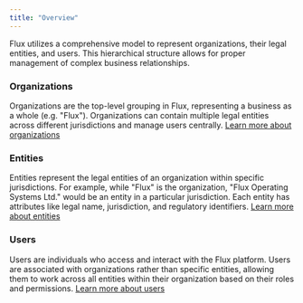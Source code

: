 ```yaml
---
title: "Overview"
---
```


Flux utilizes a comprehensive model to represent organizations, their legal entities, and users. This hierarchical structure allows for proper management of complex business relationships.

### Organizations

Organizations are the top-level grouping in Flux, representing a business as a whole (e.g. "Flux"). Organizations can contain multiple legal entities across different jurisdictions and manage users centrally. [Learn more about organizations](/models/organizations/organization)

### Entities

Entities represent the legal entities of an organization within specific jurisdictions. For example, while "Flux" is the organization, "Flux Operating Systems Ltd." would be an entity in a particular jurisdiction. Each entity has attributes like legal name, jurisdiction, and regulatory identifiers. [Learn more about entities](/models/organizations/entity)

### Users

Users are individuals who access and interact with the Flux platform. Users are associated with organizations rather than specific entities, allowing them to work across all entities within their organization based on their roles and permissions. [Learn more about users](/models/organizations/user)
